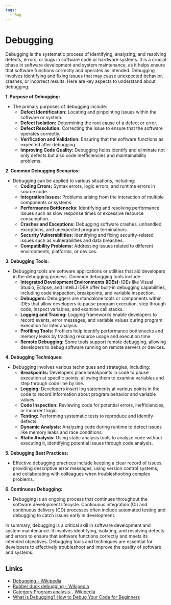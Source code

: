 ```yaml
---
tags:
  - Bug
---
```


# Debugging

Debugging is the systematic process of identifying, analyzing, and resolving defects, errors, or bugs in software code or hardware systems. It is a crucial phase in software development and system maintenance, as it helps ensure that software functions correctly and operates as intended. Debugging involves identifying and fixing issues that may cause unexpected behavior, crashes, or incorrect results. Here are key aspects to understand about debugging:

**1. Purpose of Debugging:**

- The primary purposes of debugging include:
  - **Defect Identification:** Locating and pinpointing issues within the software or system.
  - **Defect Isolation:** Determining the root cause of a defect or error.
  - **Defect Resolution:** Correcting the issue to ensure that the software operates correctly.
  - **Verification and Validation:** Ensuring that the software functions as expected after debugging.
  - **Improving Code Quality:** Debugging helps identify and eliminate not only defects but also code inefficiencies and maintainability problems.

**2. Common Debugging Scenarios:**

- Debugging can be applied to various situations, including:
  - **Coding Errors:** Syntax errors, logic errors, and runtime errors in source code.
  - **Integration Issues:** Problems arising from the interaction of multiple components or systems.
  - **Performance Bottlenecks:** Identifying and resolving performance issues such as slow response times or excessive resource consumption.
  - **Crashes and Exceptions:** Debugging software crashes, unhandled exceptions, and unexpected program terminations.
  - **Security Vulnerabilities:** Identifying and fixing security-related issues such as vulnerabilities and data breaches.
  - **Compatibility Problems:** Addressing issues related to different environments, platforms, or devices.

**3. Debugging Tools:**

- Debugging tools are software applications or utilities that aid developers in the debugging process. Common debugging tools include:
  - **Integrated Development Environments (IDEs):** IDEs like Visual Studio, Eclipse, and IntelliJ IDEA offer built-in debugging capabilities, including code inspection, breakpoints, and variable inspection.
  - **Debuggers:** Debuggers are standalone tools or components within IDEs that allow developers to pause program execution, step through code, inspect variables, and examine call stacks.
  - **Logging and Tracing:** Logging frameworks enable developers to record events, error messages, and variable values during program execution for later analysis.
  - **Profiling Tools:** Profilers help identify performance bottlenecks and memory leaks by tracking resource usage and execution time.
  - **Remote Debugging:** Some tools support remote debugging, allowing developers to debug software running on remote servers or devices.

**4. Debugging Techniques:**

- Debugging involves various techniques and strategies, including:
  - **Breakpoints:** Developers place breakpoints in code to pause execution at specific points, allowing them to examine variables and step through code line by line.
  - **Logging:** Developers insert log statements at various points in the code to record information about program behavior and variable values.
  - **Code Inspection:** Reviewing code for potential errors, inefficiencies, or incorrect logic.
  - **Testing:** Performing systematic tests to reproduce and identify defects.
  - **Dynamic Analysis:** Analyzing code during runtime to detect issues like memory leaks and race conditions.
  - **Static Analysis:** Using static analysis tools to analyze code without executing it, identifying potential issues through code analysis.

**5. Debugging Best Practices:**

- Effective debugging practices include keeping a clear record of issues, providing descriptive error messages, using version control systems, and collaborating with colleagues when troubleshooting complex problems.

**6. Continuous Debugging:**

- Debugging is an ongoing process that continues throughout the software development lifecycle. Continuous integration (CI) and continuous delivery (CD) processes often include automated testing and debugging to catch issues early in development.

In summary, debugging is a critical skill in software development and system maintenance. It involves identifying, isolating, and resolving defects and errors to ensure that software functions correctly and meets its intended objectives. Debugging tools and techniques are essential for developers to effectively troubleshoot and improve the quality of software and systems.

## Links

- [Debugging - Wikipedia](https://en.wikipedia.org/wiki/Debugging)
- [Rubber duck debugging - Wikipedia](https://en.wikipedia.org/wiki/Rubber_duck_debugging)
- [Category:Program analysis - Wikipedia](https://en.wikipedia.org/wiki/Category:Program_analysis)
- [What is Debugging? How to Debug Your Code for Beginners](https://www.freecodecamp.org/news/what-is-debugging-how-to-debug-code/)
